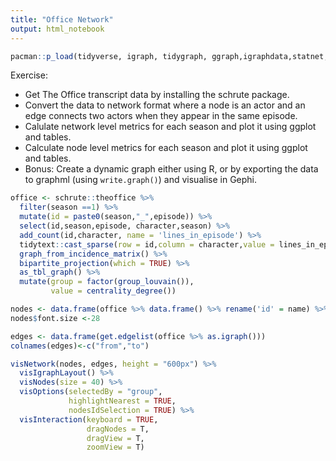 ```yaml
---
title: "Office Network"
output: html_notebook
---
```


```r
pacman::p_load(tidyverse, igraph, tidygraph, ggraph,igraphdata,statnet,stargazer,intergraph,netrankr, viridis, schrute, ggsci,visNetwork)
```

Exercise:

- Get The Office transcript data by installing the schrute package.
- Convert the data to network format where a node is an actor and an edge connects two actors when they appear in the same episode.
- Calulate network level metrics for each season and plot it using ggplot and tables.
- Calculate node level metrics for each season and plot it using ggplot and tables.
- Bonus: Create a dynamic graph either using R, or by exporting the data to graphml (using `write.graph()`) and visualise in Gephi.

```r
office <- schrute::theoffice %>% 
  filter(season ==1) %>%
  mutate(id = paste0(season,"_",episode)) %>% 
  select(id,season,episode, character,season) %>% 
  add_count(id,character, name = 'lines_in_episode') %>% 
  tidytext::cast_sparse(row = id,column = character,value = lines_in_episode) %>% 
  graph_from_incidence_matrix() %>% 
  bipartite_projection(which = TRUE) %>% 
  as_tbl_graph() %>% 
  mutate(group = factor(group_louvain()),
         value = centrality_degree())

nodes <- data.frame(office %>% data.frame() %>% rename('id' = name) %>% select(id,group,value))
nodes$font.size <-28

edges <- data.frame(get.edgelist(office %>% as.igraph()))
colnames(edges)<-c("from","to")

visNetwork(nodes, edges, height = "600px") %>%
  visIgraphLayout() %>%
  visNodes(size = 40) %>%
  visOptions(selectedBy = "group", 
             highlightNearest = TRUE, 
             nodesIdSelection = TRUE) %>%
  visInteraction(keyboard = TRUE,
                 dragNodes = T, 
                 dragView = T, 
                 zoomView = T)
```

